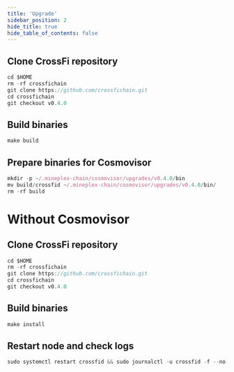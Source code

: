 ```yaml
---
title: 'Upgrade'
sidebar_position: 2
hide_title: true
hide_table_of_contents: false
---
```



<PageTitle
  iconUrl="img/crossfi-icon.svg"
  title="Upgrade"
  chainId="crossfi-evm-testnet-1"
  version="v0.4.0"
/>

## Clone CrossFi repository

```js
cd $HOME
rm -rf crossfichain
git clone https://github.com/crossfichain.git
cd crossfichain
git checkout v0.4.0
```

## Build binaries

```js
make build
```

## Prepare binaries for Cosmovisor

```js
mkdir -p ~/.mineplex-chain/cosmovisor/upgrades/v0.4.0/bin
mv build/crossfid ~/.mineplex-chain/cosmovisor/upgrades/v0.4.0/bin/
rm -rf build
```

# Without Cosmovisor

## Clone CrossFi repository

```js
cd $HOME
rm -rf crossfichain
git clone https://github.com/crossfichain.git
cd crossfichain
git checkout v0.4.0
```

## Build binaries

```js
make install
```

## Restart node and check logs

```js
sudo systemctl restart crossfid && sudo journalctl -u crossfid -f --no-hostname -o cat
```

